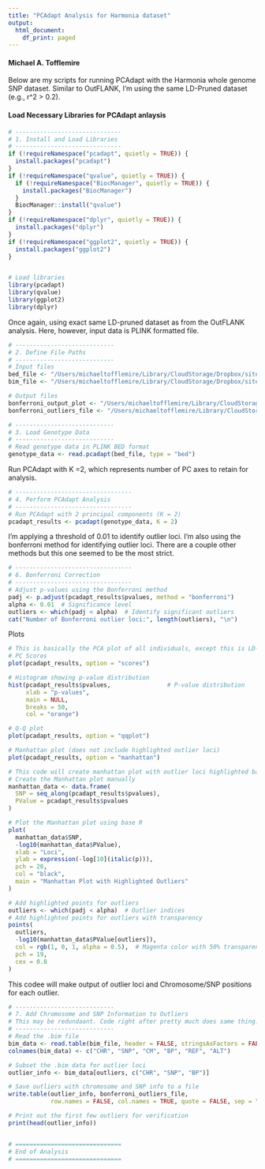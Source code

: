 ```yaml
---
title: "PCAdapt Analysis for Harmonia dataset"
output:
  html_document:
    df_print: paged
---
```


#### Michael A. Tofflemire

Below are my scripts for running PCAdapt with the Harmonia whole genome SNP dataset. Similar to OutFLANK, I'm using the same LD-Pruned dataset (e.g., r^2 > 0.2).


#### Load Necessary Libraries for PCAdapt anlaysis
```r
# ------------------------------
# 1. Install and Load Libraries
# ------------------------------
if (!requireNamespace("pcadapt", quietly = TRUE)) {
  install.packages("pcadapt")
}
if (!requireNamespace("qvalue", quietly = TRUE)) {
  if (!requireNamespace("BiocManager", quietly = TRUE)) {
    install.packages("BiocManager")
  }
  BiocManager::install("qvalue")
}
if (!requireNamespace("dplyr", quietly = TRUE)) {
  install.packages("dplyr")
}
if (!requireNamespace("ggplot2", quietly = TRUE)) {
  install.packages("ggplot2")
}


# Load libraries
library(pcadapt)
library(qvalue)
library(ggplot2)
library(dplyr)
```


Once again, using exact same LD-pruned dataset as from the OutFLANK analysis. Here, however, input data is PLINK formatted file.  
```r
# ----------------------------
# 2. Define File Paths
# ----------------------------
# Input files
bed_file <- "/Users/michaeltofflemire/Library/CloudStorage/Dropbox/sites/storage/local/projects/Harmonia_genomics_2/filtered_no_outgroup_pruned.bed"
bim_file <- "/Users/michaeltofflemire/Library/CloudStorage/Dropbox/sites/storage/local/projects/Harmonia_genomics_2/filtered_no_outgroup_pruned.bim"

# Output files
bonferroni_output_plot <- "/Users/michaeltofflemire/Library/CloudStorage/Dropbox/sites/storage/local/projects/Harmonia_genomics_2/out/pcadapt_manhattan_plot_bonferroni.png"
bonferroni_outliers_file <- "/Users/michaeltofflemire/Library/CloudStorage/Dropbox/sites/storage/local/projects/Harmonia_genomics_2/out/pcadapt_bonferroni_outliers.txt"
```



```r
# ----------------------------
# 3. Load Genotype Data
# ----------------------------
# Read genotype data in PLINK BED format
genotype_data <- read.pcadapt(bed_file, type = "bed")
```


Run PCAdapt with K =2, which represents number of PC axes to retain for analysis. 
```r
# ---------------------------------
# 4. Perform PCAdapt Analysis
# ---------------------------------
# Run PCAdapt with 2 principal components (K = 2)
pcadapt_results <- pcadapt(genotype_data, K = 2)
```


I'm applying a threshold of 0.01 to identify outlier loci. I'm also using the bonferroni method for identifying outlier loci. There are a couple other methods but this one seemed to be the most strict. 
```r
# ---------------------------------
# 6. Bonferroni Correction
# ---------------------------------
# Adjust p-values using the Bonferroni method
padj <- p.adjust(pcadapt_results$pvalues, method = "bonferroni")
alpha <- 0.01  # Significance level
outliers <- which(padj < alpha)  # Identify significant outliers
cat("Number of Bonferroni outlier loci:", length(outliers), "\n")
```


Plots
```r

# This is basically the PCA plot of all individuals, except this is LD-pruned dataset, so looks a tad different from paper
# PC Scores
plot(pcadapt_results, option = "scores")

# Histogram showing p-value distribution
hist(pcadapt_results$pvalues,                # P-value distribution
     xlab = "p-values", 
     main = NULL, 
     breaks = 50, 
     col = "orange")

# Q-Q plot
plot(pcadapt_results, option = "qqplot") 

# Manhattan plot (does not include highlighted outlier loci)
plot(pcadapt_results, option = "manhattan")

# This code will create manhattan plot with outlier loci highlighted based on threshold
# Create the Manhattan plot manually
manhattan_data <- data.frame(
  SNP = seq_along(pcadapt_results$pvalues),
  PValue = pcadapt_results$pvalues
)

# Plot the Manhattan plot using base R
plot(
  manhattan_data$SNP, 
  -log10(manhattan_data$PValue), 
  xlab = "Loci", 
  ylab = expression(-log[10](italic(p))),
  pch = 20, 
  col = "black",
  main = "Manhattan Plot with Highlighted Outliers"
)

# Add highlighted points for outliers
outliers <- which(padj < alpha)  # Outlier indices
# Add highlighted points for outliers with transparency
points(
  outliers, 
  -log10(manhattan_data$PValue[outliers]), 
  col = rgb(1, 0, 1, alpha = 0.5),  # Magenta color with 50% transparency
  pch = 19, 
  cex = 0.8
)


```

This codee will make output of outlier loci and Chromosome/SNP positions for each outlier. 
```r
# ----------------------------
# 7. Add Chromosome and SNP Information to Outliers
# This may be redundaant. Code right after pretty much does same thing. 
# ----------------------------
# Read the .bim file
bim_data <- read.table(bim_file, header = FALSE, stringsAsFactors = FALSE)
colnames(bim_data) <- c("CHR", "SNP", "CM", "BP", "REF", "ALT")

# Subset the .bim data for outlier loci
outlier_info <- bim_data[outliers, c("CHR", "SNP", "BP")]

# Save outliers with chromosome and SNP info to a file
write.table(outlier_info, bonferroni_outliers_file, 
            row.names = FALSE, col.names = TRUE, quote = FALSE, sep = "\t")

# Print out the first few outliers for verification
print(head(outlier_info))


# ==============================
# End of Analysis
# ==============================
```


